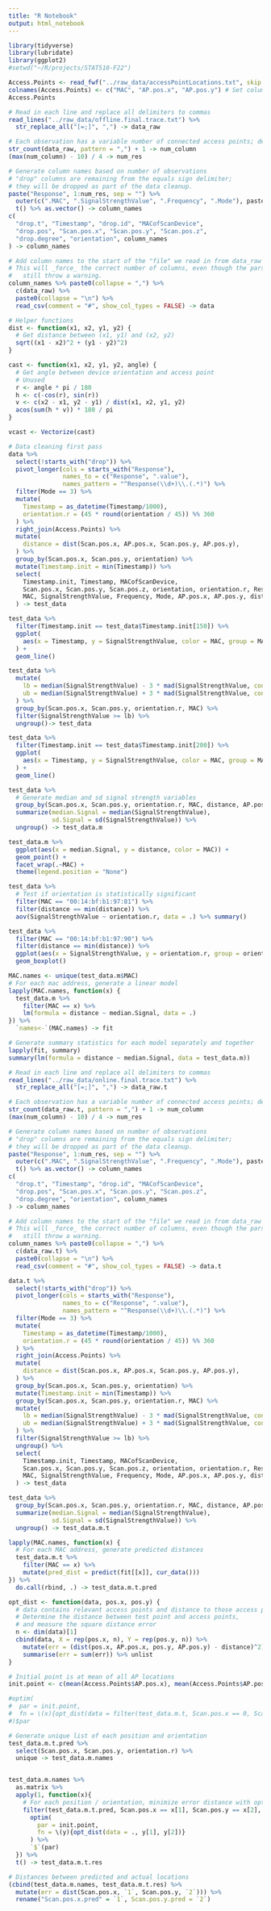 ---
title: "R Notebook"
output: html_notebook
---

```{r}
library(tidyverse)
library(lubridate)
library(ggplot2)
#setwd("~/R/projects/STAT510-F22")
```

```{r}
Access.Points <- read_fwf("../raw_data/accessPointLocations.txt", skip = 1) # Read access point locations as a fixed width file
colnames(Access.Points) <- c("MAC", "AP.pos.x", "AP.pos.y") # Set column names
Access.Points
```



```{r}
# Read in each line and replace all delimiters to commas
read_lines("../raw_data/offline.final.trace.txt") %>% 
  str_replace_all("[=;]", ",") -> data_raw

# Each observation has a variable number of connected access points; determine the maximum.
str_count(data_raw, pattern = ",") + 1 -> num_column
(max(num_column) - 10) / 4 -> num_res

# Generate column names based on number of observations
# "drop" columns are remaining from the equals sign delimiter;
# they will be dropped as part of the data cleanup.
paste("Response", 1:num_res, sep = "") %>% 
  outer(c(".MAC", ".SignalStrengthValue", ".Frequency", ".Mode"), paste0) %>% 
  t() %>% as.vector() -> column_names
c(
  "drop.t", "Timestamp", "drop.id", "MACofScanDevice",
  "drop.pos", "Scan.pos.x", "Scan.pos.y", "Scan.pos.z",
  "drop.degree", "orientation", column_names
) -> column_names

# Add column names to the start of the "file" we read in from data_raw
# This will _force_ the correct number of columns, even though the parser will
#   still throw a warning.
column_names %>% paste0(collapse = ",") %>% 
  c(data_raw) %>% 
  paste0(collapse = "\n") %>% 
  read_csv(comment = "#", show_col_types = FALSE) -> data
```

```{r}
# Helper functions
dist <- function(x1, x2, y1, y2) {
  # Get distance between (x1, y1) and (x2, y2)
  sqrt((x1 - x2)^2 + (y1 - y2)^2)
}

cast <- function(x1, x2, y1, y2, angle) {
  # Get angle between device orientation and access point
  # Unused
  r <- angle * pi / 180
  h <- c(-cos(r), sin(r))
  v <- c(x2 - x1, y2 - y1) / dist(x1, x2, y1, y2)
  acos(sum(h * v)) * 180 / pi
}

vcast <- Vectorize(cast)

# Data cleaning first pass
data %>%
  select(!starts_with("drop")) %>%                                              # Drop = delimiter columns
  pivot_longer(cols = starts_with("Response"),                                  # Pivot Response<> to a tall format
               names_to = c("Response", ".value"),
               names_pattern = "^Response(\\d+)\\.(.*)") %>% 
  filter(Mode == 3) %>%                                                         # Only include access points in mode 3
  mutate(
    Timestamp = as_datetime(Timestamp/1000),                                    # Convert timestamp (ms) to datetime object
    orientation.r = (45 * round(orientation / 45)) %% 360                       # Round orientation to nearest 45 degree increment
  ) %>%
  right_join(Access.Points) %>%                                                 # Use right_join to filter down only to the access points of interest
  mutate(
    distance = dist(Scan.pos.x, AP.pos.x, Scan.pos.y, AP.pos.y),                # Get distance from scan device to access point
  ) %>%
  group_by(Scan.pos.x, Scan.pos.y, orientation) %>%
  mutate(Timestamp.init = min(Timestamp)) %>%                                   # For each position and orientation, record the starting timestamp
  select(                                                                       # Reorder
    Timestamp.init, Timestamp, MACofScanDevice,
    Scan.pos.x, Scan.pos.y, Scan.pos.z, orientation, orientation.r, Response,
    MAC, SignalStrengthValue, Frequency, Mode, AP.pos.x, AP.pos.y, distance
  ) -> test_data
```

```{r}
test_data %>%
  filter(Timestamp.init == test_data$Timestamp.init[150]) %>%
  ggplot(
    aes(x = Timestamp, y = SignalStrengthValue, color = MAC, group = MAC)
  ) + 
  geom_line()
```


```{r}
test_data %>%
  mutate(                                                                       # half-Hampel Filter
    lb = median(SignalStrengthValue) - 3 * mad(SignalStrengthValue, constant = 1),
    ub = median(SignalStrengthValue) + 3 * mad(SignalStrengthValue, constant = 1)
  ) %>%
  group_by(Scan.pos.x, Scan.pos.y, orientation.r, MAC) %>%
  filter(SignalStrengthValue >= lb) %>%
  ungroup()-> test_data

test_data %>%
  filter(Timestamp.init == test_data$Timestamp.init[200]) %>%
  ggplot(
    aes(x = Timestamp, y = SignalStrengthValue, color = MAC, group = MAC)
  ) + 
  geom_line()
```



```{r}
test_data %>%
  # Generate median and sd signal strength variables
  group_by(Scan.pos.x, Scan.pos.y, orientation.r, MAC, distance, AP.pos.x, AP.pos.y) %>%
  summarize(median.Signal = median(SignalStrengthValue),
            sd.Signal = sd(SignalStrengthValue)) %>%
  ungroup() -> test_data.m
```




```{r}
test_data.m %>%
  ggplot(aes(x = median.Signal, y = distance, color = MAC)) + 
  geom_point() + 
  facet_wrap(.~MAC) + 
  theme(legend.position = "None")
```

```{r}
test_data %>%
  # Test if orientation is statistically significant
  filter(MAC == "00:14:bf:b1:97:81") %>%
  filter(distance == min(distance)) %>%
  aov(SignalStrengthValue ~ orientation.r, data = .) %>% summary()

test_data %>%
  filter(MAC == "00:14:bf:b1:97:90") %>%
  filter(distance == min(distance)) %>%
  ggplot(aes(x = SignalStrengthValue, y = orientation.r, group = orientation.r)) +
  geom_boxplot()
```


```{r}
MAC.names <- unique(test_data.m$MAC)
# For each mac address, generate a linear model
lapply(MAC.names, function(x) {
  test_data.m %>%
    filter(MAC == x) %>%
    lm(formula = distance ~ median.Signal, data = .)
}) %>%
  `names<-`(MAC.names) -> fit

# Generate summary statistics for each model separately and together
lapply(fit, summary)
summary(lm(formula = distance ~ median.Signal, data = test_data.m))
```


```{r}
# Read in each line and replace all delimiters to commas
read_lines("../raw_data/online.final.trace.txt") %>% 
  str_replace_all("[=;]", ",") -> data_raw.t

# Each observation has a variable number of connected access points; determine the maximum.
str_count(data_raw.t, pattern = ",") + 1 -> num_column
(max(num_column) - 10) / 4 -> num_res

# Generate column names based on number of observations
# "drop" columns are remaining from the equals sign delimiter;
# they will be dropped as part of the data cleanup.
paste("Response", 1:num_res, sep = "") %>% 
  outer(c(".MAC", ".SignalStrengthValue", ".Frequency", ".Mode"), paste0) %>% 
  t() %>% as.vector() -> column_names
c(
  "drop.t", "Timestamp", "drop.id", "MACofScanDevice",
  "drop.pos", "Scan.pos.x", "Scan.pos.y", "Scan.pos.z",
  "drop.degree", "orientation", column_names
) -> column_names

# Add column names to the start of the "file" we read in from data_raw
# This will _force_ the correct number of columns, even though the parser will
#   still throw a warning.
column_names %>% paste0(collapse = ",") %>% 
  c(data_raw.t) %>% 
  paste0(collapse = "\n") %>% 
  read_csv(comment = "#", show_col_types = FALSE) -> data.t
```

```{r}
data.t %>%
  select(!starts_with("drop")) %>%                                              # Drop = delimiter columns
  pivot_longer(cols = starts_with("Response"),                                  # Pivot Response<> to a tall format
               names_to = c("Response", ".value"),
               names_pattern = "^Response(\\d+)\\.(.*)") %>% 
  filter(Mode == 3) %>%                                                         # Only include access points in mode 3
  mutate(
    Timestamp = as_datetime(Timestamp/1000),                                    # Convert timestamp (ms) to datetime object
    orientation.r = (45 * round(orientation / 45)) %% 360                       # Round orientation to nearest 45 degree increment
  ) %>%
  right_join(Access.Points) %>%                                                 # Use right_join to filter down only to the access points of interest
  mutate(
    distance = dist(Scan.pos.x, AP.pos.x, Scan.pos.y, AP.pos.y),                # Get distance from scan device to access point
  ) %>%
  group_by(Scan.pos.x, Scan.pos.y, orientation) %>%
  mutate(Timestamp.init = min(Timestamp)) %>%                                   # For each position and orientation, record the starting timestamp
  group_by(Scan.pos.x, Scan.pos.y, orientation.r, MAC) %>%
  mutate(                                                                       # half-Hampel Filter
    lb = median(SignalStrengthValue) - 3 * mad(SignalStrengthValue, constant = 1),
    ub = median(SignalStrengthValue) + 3 * mad(SignalStrengthValue, constant = 1)
  ) %>%
  filter(SignalStrengthValue >= lb) %>%
  ungroup() %>% 
  select(                                                                       # Reorder
    Timestamp.init, Timestamp, MACofScanDevice,
    Scan.pos.x, Scan.pos.y, Scan.pos.z, orientation, orientation.r, Response,
    MAC, SignalStrengthValue, Frequency, Mode, AP.pos.x, AP.pos.y, distance
  ) -> test_data

test_data %>%
  group_by(Scan.pos.x, Scan.pos.y, orientation.r, MAC, distance, AP.pos.x, AP.pos.y) %>%
  summarize(median.Signal = median(SignalStrengthValue),
            sd.Signal = sd(SignalStrengthValue)) %>%
  ungroup() -> test_data.m.t
```

```{r}
lapply(MAC.names, function(x) {
  # For each MAC address, generate predicted distances
  test_data.m.t %>%
    filter(MAC == x) %>%
    mutate(pred_dist = predict(fit[[x]], cur_data()))
}) %>%
  do.call(rbind, .) -> test_data.m.t.pred
```



```{r}
opt_dist <- function(data, pos.x, pos.y) {
  # data contains relevant access points and distance to those access points
  # Determine the distance between test point and access points,
  # and measure the square distance error
  n <- dim(data)[1]
  cbind(data, X = rep(pos.x, n), Y = rep(pos.y, n)) %>%
    mutate(err = (dist(pos.x, AP.pos.x, pos.y, AP.pos.y) - distance)^2) %>%
    summarise(err = sum(err)) %>% unlist
}

# Initial point is at mean of all AP locations
init.point <- c(mean(Access.Points$AP.pos.x), mean(Access.Points$AP.pos.y))

#optim(
#  par = init.point,
#  fn = \(x){opt_dist(data = filter(test_data.m.t, Scan.pos.x == 0, Scan.pos.y == 0, orientation.r == 0), x[1], x[2])}
#)$par
```

```{r}
# Generate unique list of each position and orientation
test_data.m.t.pred %>%
  select(Scan.pos.x, Scan.pos.y, orientation.r) %>%
  unique -> test_data.m.names


test_data.m.names %>%
  as.matrix %>%
  apply(1, function(x){
    # For each position / orientation, minimize error distance with opt_dist
    filter(test_data.m.t.pred, Scan.pos.x == x[1], Scan.pos.y == x[2], orientation.r == x[3]) %>%
      optim(
        par = init.point, 
        fn = \(y){opt_dist(data = ., y[1], y[2])}
      ) %>%
      `$`(par)
  }) %>%
  t() -> test_data.m.t.res
```


```{r}
# Distances between predicted and actual locations
(cbind(test_data.m.names, test_data.m.t.res) %>%
  mutate(err = dist(Scan.pos.x, `1`, Scan.pos.y, `2`))) %>%
  rename("Scan.pos.x.pred" = `1`, Scan.pos.y.pred = `2`)
```


